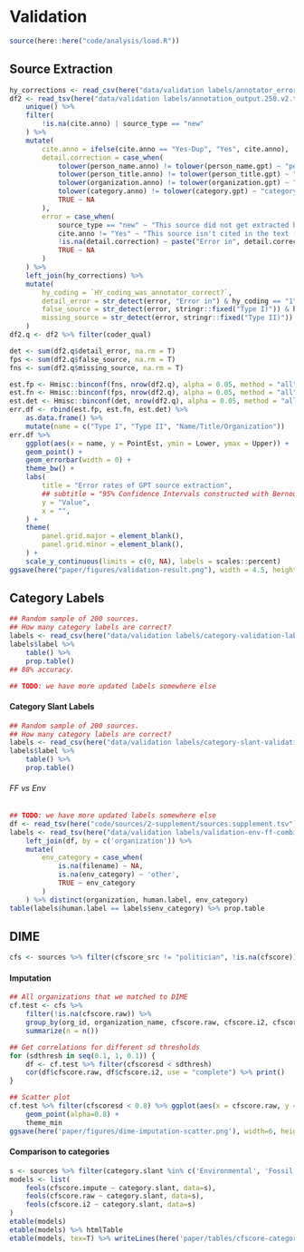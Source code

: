 # Validation

```r
source(here::here("code/analysis/load.R"))
```

## Source Extraction

```r
hy_corrections <- read_csv(here("data/validation labels/annotator_errors_hy.csv"))
df2 <- read_tsv(here("data/validation labels/annotation_output.250.v2.tsv")) %>%
    unique() %>%
    filter(
        !is.na(cite.anno) | source_type == "new"
    ) %>%
    mutate(
        cite.anno = ifelse(cite.anno == "Yes-Dup", "Yes", cite.anno),
        detail.correction = case_when(
            tolower(person_name.anno) != tolower(person_name.gpt) ~ "person_name",
            tolower(person_title.anno) != tolower(person_title.gpt) ~ "person_title",
            tolower(organization.anno) != tolower(organization.gpt) ~ "organization",
            tolower(category.anno) != tolower(category.gpt) ~ "category",
            TRUE ~ NA
        ),
        error = case_when(
            source_type == "new" ~ "This source did not get extracted by GPT (Type II)",
            cite.anno != "Yes" ~ "This source isn't cited in the text (Type I)",
            !is.na(detail.correction) ~ paste("Error in", detail.correction),
            TRUE ~ NA
        )
    ) %>%
    left_join(hy_corrections) %>%
    mutate(
        hy_coding = `HY_coding_was_annotator_correct?`,
        detail_error = str_detect(error, "Error in") & hy_coding == "1",
        false_source = str_detect(error, stringr::fixed("Type I)")) & hy_coding == "1",
        missing_source = str_detect(error, stringr::fixed("Type II)")) & hy_coding == "1",
    )
df2.q <- df2 %>% filter(coder_qual)

det <- sum(df2.q$detail_error, na.rm = T)
fps <- sum(df2.q$false_source, na.rm = T)
fns <- sum(df2.q$missing_source, na.rm = T)

est.fp <- Hmisc::binconf(fns, nrow(df2.q), alpha = 0.05, method = "all")[1, ]
est.fn <- Hmisc::binconf(fps, nrow(df2.q), alpha = 0.05, method = "all")[1, ]
est.det <- Hmisc::binconf(det, nrow(df2.q), alpha = 0.05, method = "all")[1, ]
err.df <- rbind(est.fp, est.fn, est.det) %>%
    as.data.frame() %>%
    mutate(name = c("Type I", "Type II", "Name/Title/Organization"))
err.df %>%
    ggplot(aes(x = name, y = PointEst, ymin = Lower, ymax = Upper)) +
    geom_point() +
    geom_errorbar(width = 0) +
    theme_bw() +
    labs(
        title = "Error rates of GPT source extraction",
        ## subtitle = "95% Confidence Intervals constructed with Bernoulli random variable model",
        y = "Value",
        x = "",
    ) +
    theme(
        panel.grid.major = element_blank(),
        panel.grid.minor = element_blank(),
    ) +
    scale_y_continuous(limits = c(0, NA), labels = scales::percent)
ggsave(here("paper/figures/validation-result.png"), width = 4.5, height = 4.5)
```
## Category Labels

```r
## Random sample of 200 sources.
## How many category labels are correct?
labels <- read_csv(here("data/validation labels/category-validation-labels.csv"))
labels$label %>%
    table() %>%
    prop.table()
## 88% accuracy.

## TODO: we have more updated labels somewhere else
```

#### Category Slant Labels

```r
## Random sample of 200 sources.
## How many category labels are correct?
labels <- read_csv(here("data/validation labels/category-slant-validation-labels.csv"))
labels$label %>%
    table() %>%
    prop.table()
```

###### FF vs Env

```r
## TODO: we have more updated labels somewhere else
df <- read_tsv(here("code/sources/2-supplement/sources.supplement.tsv")) %>% mutate(organization=tolower(organization_raw))
labels <- read_tsv(here("data/validation labels/validation-env-ff-combined.tsv")) %>% 
    left_join(df, by = c('organization')) %>% 
    mutate(
        env_category = case_when(
            is.na(filename) ~ NA,
            is.na(env_category) ~ 'other',
            TRUE ~ env_category
        )
    ) %>% distinct(organization, human.label, env_category)
table(labels$human.label == labels$env_category) %>% prop.table
```

## DIME

```r
cfs <- sources %>% filter(cfscore_src != "politician", !is.na(cfscore))
```

#### Imputation

```r

## All organizations that we matched to DIME
cf.test <- cfs %>%
    filter(!is.na(cfscore.raw)) %>%
    group_by(org_id, organization_name, cfscore.raw, cfscore.i2, cfscoresd) %>%
    summarize(n = n())

## Get correlations for different sd thresholds
for (sdthresh in seq(0.1, 1, 0.1)) {
    df <- cf.test %>% filter(cfscoresd < sdthresh)
    cor(df$cfscore.raw, df$cfscore.i2, use = "complete") %>% print()
}

## Scatter plot
cf.test %>% filter(cfscoresd < 0.8) %>% ggplot(aes(x = cfscore.raw, y = cfscore.i2, size = n)) +
    geom_point(alpha=0.8) + 
    theme_min
ggsave(here('paper/figures/dime-imputation-scatter.png'), width=6, height=5)
```

#### Comparison to categories

```r
s <- sources %>% filter(category.slant %in% c('Environmental', 'Fossil Fuel', 'Advocacy', 'Business'))
models <- list(
    feols(cfscore.impute ~ category.slant, data=s),
    feols(cfscore.raw ~ category.slant, data=s),
    feols(cfscore.i2 ~ category.slant, data=s)
)
etable(models)
etable(models) %>% htmlTable
etable(models, tex=T) %>% writeLines(here('paper/tables/cfscore-category.tex'))
```

